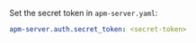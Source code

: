 
Set the secret token in `apm-server.yaml`:

```yaml
apm-server.auth.secret_token: <secret-token>
```
